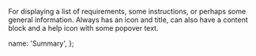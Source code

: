 

For displaying a list of requirements, some instructions, or perhaps some general information. Always has an icon and title, can also have a content block and a help icon with some popover text.

<div>
  <LiveEditorBlock code={code} scope={{ Summary, HomeIcon }} />
  <GeneratePropsTable componentName="Summary" />
</div>

  name: 'Summary',
};
